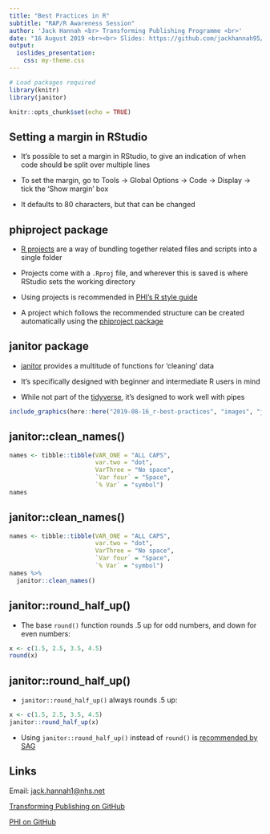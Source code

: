 ```yaml
---
title: "Best Practices in R"
subtitle: "RAP/R Awareness Session"
author: 'Jack Hannah <br> Transforming Publishing Programme <br>'
date: "16 August 2019 <br><br> Slides: https://github.com/jackhannah95/rap-awareness"
output:
  ioslides_presentation:
    css: my-theme.css
---
```


```r
# Load packages required
library(knitr)
library(janitor)

knitr::opts_chunk$set(echo = TRUE)
```

## Setting a margin in RStudio

- It's possible to set a margin in RStudio, to give an indication of when code should be split over multiple lines


- To set the margin, go to Tools -> Global Options -> Code -> Display -> tick the 'Show margin' box


- It defaults to 80 characters, but that can be changed


## phiproject package

- [R projects](https://support.rstudio.com/hc/en-us/articles/200526207-Using-Projects) are a way of bundling together related files and scripts into a single folder

- Projects come with a `.Rproj` file, and wherever this is saved is where RStudio sets the working directory

- Using projects is recommended in [PHI's R style guide](https://github.com/Health-SocialCare-Scotland/R-Resources/blob/master/PHI%20R%20style%20guide.md)

- A project which follows the recommended structure can be created automatically using the [phiproject package](https://github.com/Health-SocialCare-Scotland/phiproject)


## janitor package

- [janitor](https://github.com/sfirke/janitor) provides a multitude of functions for 'cleaning' data

- It's specifically designed with beginner and intermediate R users in mind

- While not part of the [tidyverse](https://www.tidyverse.org/packages/), it's designed to work well with pipes

```r
include_graphics(here::here("2019-08-16_r-best-practices", "images", "janitor_logo.png"))
```


## janitor::clean_names()

```r
names <- tibble::tibble(VAR_ONE = "ALL CAPS",
                        var.two = "dot",
                        VarThree = "No space",
                        `Var four` = "Space",
                        `% Var` = "symbol")
names
```


## janitor::clean_names()

```r
names <- tibble::tibble(VAR_ONE = "ALL CAPS",
                        var.two = "dot",
                        VarThree = "No space",
                        `Var four` = "Space",
                        `% Var` = "symbol")
names %>%
  janitor::clean_names()
```


## janitor::round_half_up()

- The base `round()` function rounds .5 up for odd numbers, and down for even numbers:

```r
x <- c(1.5, 2.5, 3.5, 4.5)
round(x)
```


## janitor::round_half_up()

- `janitor::round_half_up()` always rounds .5 up:

```r
x <- c(1.5, 2.5, 3.5, 4.5)
janitor::round_half_up(x)
```

- Using `janitor::round_half_up()` instead of `round()` is [recommended by SAG](https://www.isdscotland.org/About-ISD/Methodologies/_docs/Rounding-Methods-in-Different-Software_v1-0.pdf)


## Links

Email: [jack.hannah1@nhs.net](mailto:jack.hannah1@nhs.net)


[Transforming Publishing on GitHub](https://github.com/NHS-NSS-transforming-publications)


[PHI on GitHub](https://github.com/Health-SocialCare-Scotland)
